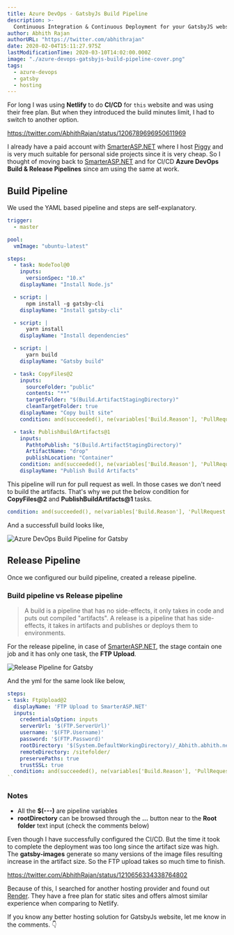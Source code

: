 ```yaml
---
title: Azure DevOps - GatsbyJs Build Pipeline
description: >-
  Continuous Integration & Continuous Deployment for your GatsbyJS website using Azure Pipelines.
author: Abhith Rajan
authorURL: "https://twitter.com/abhithrajan"
date: 2020-02-04T15:11:27.975Z
lastModificationTime: 2020-03-10T14:02:00.000Z
image: "./azure-devops-gatsbyjs-build-pipeline-cover.png"
tags:
  - azure-devops
  - gatsby
  - hosting
---
```


For long I was using **Netlify** to do **CI/CD** for `this` website and was using their free plan. But when they introduced the build minutes limit, I had to switch to another option.

https://twitter.com/AbhithRajan/status/1206789696950611969

I already have a paid account with [SmarterASP.NET][1] where I host [Piggy][2] and is very much suitable for personal side projects since it is very cheap. So I thought of moving back to [SmarterASP.NET][1] and for CI/CD **Azure DevOps Build & Release Pipelines** since am using the same at work.

## Build Pipeline

We used the YAML based pipeline and steps are self-explanatory.

```yml
trigger:
  - master

pool:
  vmImage: "ubuntu-latest"

steps:
  - task: NodeTool@0
    inputs:
      versionSpec: "10.x"
    displayName: "Install Node.js"

  - script: |
      npm install -g gatsby-cli
    displayName: "Install gatsby-cli"

  - script: |
      yarn install
    displayName: "Install dependencies"

  - script: |
      yarn build
    displayName: "Gatsby build"

  - task: CopyFiles@2
    inputs:
      sourceFolder: "public"
      contents: "**"
      targetFolder: "$(Build.ArtifactStagingDirectory)"
      cleanTargetFolder: true
    displayName: "Copy built site"
    condition: and(succeeded(), ne(variables['Build.Reason'], 'PullRequest'))

  - task: PublishBuildArtifacts@1
    inputs:
      PathtoPublish: "$(Build.ArtifactStagingDirectory)"
      ArtifactName: "drop"
      publishLocation: "Container"
    condition: and(succeeded(), ne(variables['Build.Reason'], 'PullRequest'))
    displayName: "Publish Build Artifacts"
```

This pipeline will run for pull request as well. In those cases we don't need to build the artifacts. That's why we put the below condition for **CopyFiles@2** and **PublishBuildArtifacts@1** tasks.

```yml
condition: and(succeeded(), ne(variables['Build.Reason'], 'PullRequest'))
```

And a successfull build looks like,

![Azure DevOps Build Pipeline for Gatsby](../../static/img/blog/azure-devops-gatsbyjs-build-pipeline/gatsby-build.png)

## Release Pipeline

Once we configured our build pipeline, created a release pipeline.

### Build pipeline vs Release pipeline

> A build is a pipeline that has no side-effects, it only takes in code and puts out compiled "artifacts". A release is a pipeline that has side-effects, it takes in artifacts and publishes or deploys them to environments.

For the release pipeline, in case of [SmarterASP.NET][1], the stage contain one job and it has only one task, the **FTP Upload**.

![Release Pipeline for Gatsby](../../static/img/blog/azure-devops-gatsbyjs-build-pipeline/release-pipeline.png)

And the yml for the same look like below,

```yml
steps:
- task: FtpUpload@2
  displayName: 'FTP Upload to SmarterASP.NET'
  inputs:
    credentialsOption: inputs
    serverUrl: '$(FTP.ServerUrl)'
    username: '$(FTP.Username)'
    password: '$(FTP.Password)'
    rootDirectory: '$(System.DefaultWorkingDirectory)/_Abhith.abhith.net/drop'
    remoteDirectory: /sitefolder/
    preservePaths: true
    trustSSL: true
  condition: and(succeeded(), ne(variables['Build.Reason'], 'PullRequest'))
``
```

### Notes

- All the **\$(---)** are pipeline variables
- **rootDirectory** can be browsed through the **...** button near to the **Root folder** text input (check the comments below)

Even though I have successfully configured the CI/CD. But the time it took to complete the deployment was too long since the artifact size was high. The **gatsby-images** generate so many versions of the image files resulting increase in the artifact size. So the FTP upload takes so much time to finish.

https://twitter.com/AbhithRajan/status/1210656334338764802

Because of this, I searched for another hosting provider and found out [Render][3]. They have a free plan for static sites and offers almost similar experience when comparing to Netlify.

If you know any better hosting solution for GatsbyJs website, let me know in the comments. :point_down:

[1]: https://www.SmarterASP.NET/index?r=100571651
[2]: https://github.com/piggyvault/piggyvault
[3]: https://render.com
